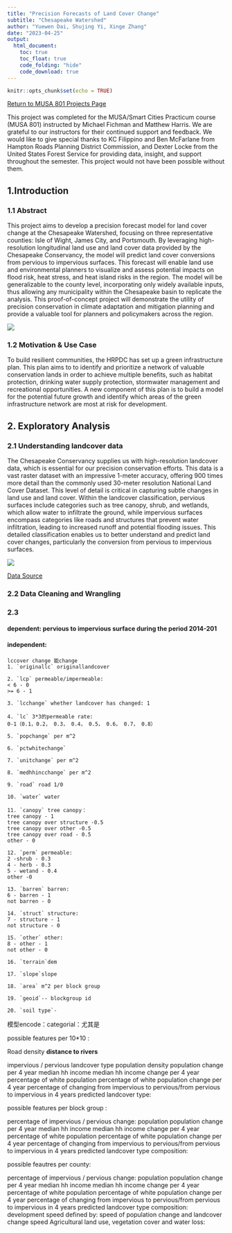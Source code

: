 ```yaml
---
title: "Precision Forecasts of Land Cover Change"
subtitle: "Chesapeake Watershed"
author: "Yuewen Dai, Shujing Yi, Xinge Zhang"
date: "2023-04-25"
output: 
  html_document:
    toc: true
    toc_float: true
    code_folding: "hide"
    code_download: true
---
```


```r
knitr::opts_chunk$set(echo = TRUE)
```

[Return to MUSA 801 Projects Page](https://pennmusa.github.io/MUSA_801.io/)

This project was completed for the MUSA/Smart Cities Practicum course (MUSA 801) instructed by Michael Fichman and Matthew Harris. We are grateful to our instructors for their continued support and feedback. We would like to give special thanks to KC Filippino and Ben McFarlane from Hampton Roads Planning District Commission, and Dexter Locke from the United States Forest Service for providing data, insight, and support throughout the semester. This project would not have been possible without them.

## 1.Introduction
### 1.1 Abstract
This project aims to develop a precision forecast model for land cover change at the Chesapeake Watershed, focusing on three representative counties: Isle of Wight, James City, and Portsmouth. By leveraging high-resolution longitudinal land use and land cover data provided by the Chesapeake Conservancy, the model will predict land cover conversions from pervious to impervious surfaces. This forecast will enable land use and environmental planners to visualize and assess potential impacts on flood risk, heat stress, and heat island risks in the region. The model will be generalizable to the county level, incorporating only widely available inputs, thus allowing any municipality within the Chesapeake basin to replicate the analysis. This proof-of-concept project will demonstrate the utility of precision conservation in climate adaptation and mitigation planning and provide a valuable tool for planners and policymakers across the region.


![](images/HRPDC.jpg)


### 1.2 Motivation & Use Case

To build resilient communities, the HRPDC has set up a green infrastructure plan. This plan aims to to identify and prioritize a network of valuable conservation lands in order to achieve multiple benefits, such as habitat protection, drinking water supply protection, stormwater management and recreational opportunities. A new component of this plan is to build a model for the potential future growth and identify which areas of the green infrastructure network are most at risk for development.

## 2. Exploratory Analysis
### 2.1 Understanding landcover data
The Chesapeake Conservancy supplies us with high-resolution landcover data, which is essential for our precision conservation efforts. This data is a vast raster dataset with an impressive 1-meter accuracy, offering 900 times more detail than the commonly used 30-meter resolution National Land Cover Dataset. This level of detail is critical in capturing subtle changes in land use and land cover. Within the landcover classification, pervious surfaces include categories such as tree canopy, shrub, and wetlands, which allow water to infiltrate the ground, while impervious surfaces encompass categories like roads and structures that prevent water infiltration, leading to increased runoff and potential flooding issues. This detailed classification enables us to better understand and predict land cover changes, particularly the conversion from pervious to impervious surfaces.

![](images/Data.png)

[Data Source](https://www.chesapeakeconservancy.org/conservation-innovation-center/high-resolution-data/lulc-data-project-2022/)


### 2.2 Data Cleaning and Wrangling

### 2.3 

#### dependent: pervious to impervious surface during the period 2014-201
#### independent:
    lccover change 能change
    1. `originallc` originallandcover
    
    2. `lcp` permeable/impermeable:
    < 6 - 0
    >= 6 - 1
    
    3. `lcchange` whether landcover has changed: 1
    
    4. `lc` 3*3的permeable rate:
    0-1（0.1，0.2， 0.3， 0.4， 0.5， 0.6， 0.7， 0.8）
    
    5. `popchange` per m^2
    
    6. `pctwhitechange`
    
    7. `unitchange` per m^2
    
    8. `medhhincchange` per m^2
    
    9. `road` road 1/0
    
    10. `water` water
    
    11. `canopy` tree canopy：
    tree canopy - 1
    tree canopy over structure -0.5
    tree canopy over other -0.5
    tree canopy over road - 0.5
    other - 0
    
    12. `perm` permeable:
    2 -shrub - 0.3
    4 - herb - 0.3
    5 - wetand - 0.4
    other -0
    
    13. `barren` barren:
    6 - barren - 1
    not barren - 0
    
    14. `struct` structure:
    7 - structure - 1
    not structure - 0
    
    15. `other` other:
    8 - other - 1
    not other - 0
    
    16. `terrain`dem
    
    17. `slope`slope
    
    18. `area` m^2 per block group
    
    19. `geoid`-- blockgroup id
    
    20. `soil type`-


模型encode：categorial：尤其是

possible features per 10*10 :

Road density
**distance to rivers**

impervious / pervious
landcover type
population density
population change per 4 year
median hh income
median hh income change per 4 year
percentage of white population
percentage of white population change per 4 year
percentage of changing from impervious to pervious/from pervious to impervious in 4 years
predicted landcover type:

possible features per block group :

percentage of impervious / pervious change:
population
population change per 4 year
median hh income
median hh income change per 4 year
percentage of white population
percentage of white population change per 4 year
percentage of changing from impervious to pervious/from pervious to impervious in 4 years
predicted landcover type composition:

possible feautres per county:

percentage of impervious / pervious change:
population
population change per 4 year
median hh income
median hh income change per 4 year
percentage of white population
percentage of white population change per 4 year
percentage of changing from impervious to pervious/from pervious to impervious in 4 years
predicted landcover type composition:
development speed defined by: speed of population change and landcover change speed
Agricultural land use, vegetation cover and water loss:



